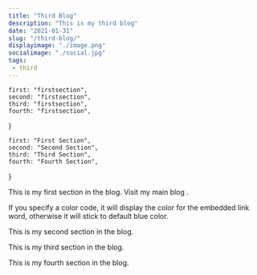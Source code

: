 ```yaml
---
title: "Third Blog"
description: "This is my third blog"
date: "2021-01-31"
slug: "/third-blog/"
displayimage: "./image.png"
socialimage: "./social.jpg"
tags: 
 - third
---
```



    first: "firstsection",
    second: "firstsection",
    third: "firstsection",
    fourth: "firstsection",
}

    first: "First Section",
    second: "Second Section",
    third: "Third Section",
    fourth: "Fourth Section",
}

<Heading id={ids.first} title={titles.first} slug={props.slug} />

This is my first section in the blog. Visit my main blog <Links href="https://raywontalks.com" name="here" color="#663399" />.

If you specify a color code, it will display the color for the embedded link word, otherwise it will stick to default blue color.

<Heading id={ids.second} title={titles.second} slug={props.slug} />

This is my second section in the blog.

<Heading id={ids.third} title={titles.third} slug={props.slug} />

This is my third section in the blog.

<Heading id={ids.fourth} title={titles.fourth} slug={props.slug} />

This is my fourth section in the blog.
